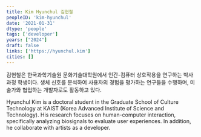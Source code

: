 ```yaml
---
title: Kim Hyunchul 김현철
peopleID: 'kim-hyunchul'
date: '2021-01-31'
dtype: 'people'
tags: ['developer']
years: ["2024"]
draft: false
links: ['https://hyunchul.kim']
cities: []
---
```


김현철은 한국과학기술원 문화기술대학원에서 인간-컴퓨터 상호작용을 연구하는 박사 과정 학생이다. 생체 신호를 분석하여 사용자의 경험을 평가하는 연구들을 수행하며, 미술가와 협업하는 개발자로도 활동하고 있다.

Hyunchul Kim is a doctoral student in the Graduate School of Culture Technology at KAIST (Korea Advanced Institute of Science and Technology). His research focuses on human-computer interaction, specifically analyzing biosignals to evaluate user experiences. In addition, he collaborate with artists as a developer.